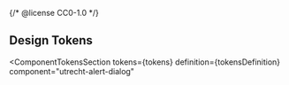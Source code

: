{/* @license CC0-1.0 */}


<Meta id="css-alert-dialog--tokens" title="CSS Component/Alert dialog/Design Tokens" />

## Design Tokens

<ComponentTokensSection
  tokens={tokens}
  definition={tokensDefinition}
  component="utrecht-alert-dialog"
></ComponentTokensSection>
